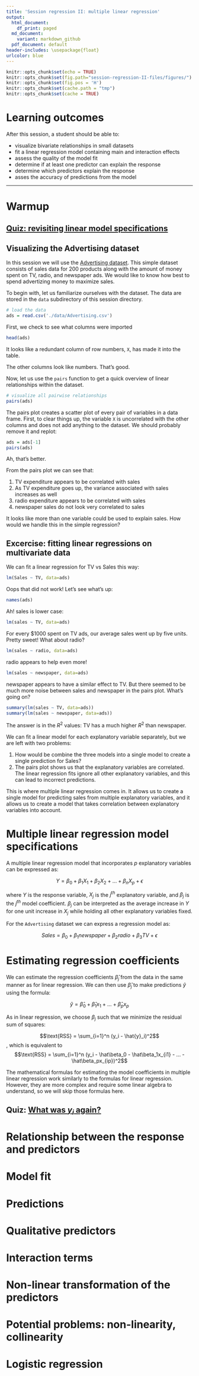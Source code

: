 ```yaml
---
title: 'Session regression II: multiple linear regression'
output:
  html_document:
    df_print: paged
  md_document:
    variant: markdown_github
  pdf_document: default
header-includes: \usepackage{float}
urlcolor: blue
---
```



```r
knitr::opts_chunk$set(echo = TRUE)
knitr::opts_chunk$set(fig.path="session-regression-II-files/figures/")
knitr::opts_chunk$set(fig.pos = 'H')
knitr::opts_chunk$set(cache.path = "tmp")
knitr::opts_chunk$set(cache = TRUE)
```

# Learning outcomes

After this session, a student should be able to:

- visualize bivariate relationships in small datasets
- fit a linear regression model containing main and interaction effects
- assess the quality of the model fit
- determine if at least one predictor can explain the response
- determine which predictors explain the response
- asses the accuracy of predictions from the model

-------

# Warmup

## [Quiz: revisiting linear model specifications](https://forms.gle/z4qKdrcQj1wqUxBV7)

## Visualizing the Advertising dataset

In this session we will use the [Advertising dataset](http://www-bcf.usc.edu/~gareth/ISL/data.html).
This simple dataset consists of sales data for 200 products along with the amount of money spent 
on TV, radio, and newspaper ads. We would like to know how best to spend advertizing money to
maximize sales.

To begin with, let us familiarize ourselves with the dataset. 
The data are stored in the `data` subdirectory of this session directory.

```r
# load the data
ads = read.csv('./data/Advertising.csv')
```

First, we check to see what columns were imported

```r
head(ads)
```

It looks like a redundant column of row numbers, `X`, has made it into the table.

The other columns look like numbers. That's good.

Now, let us use the `pairs` function to get a quick overview of linear relationships within the dataset. 

```r
# visualize all pairwise relationships
pairs(ads)
```

The pairs plot creates a scatter plot of every pair of variables in a data frame.
First, to clear things up, the variable `X` is uncorrelated with the other columns and does not 
add anything to the dataset. We should probably remove it and replot:

```r
ads = ads[-1]
pairs(ads)
```

Ah, that's better.

From the pairs plot we can see that:

1. TV expenditure appears to be correlated with sales
2. As TV expenditure goes up, the variance associated with sales increases as well
3. radio expenditure appears to be correlated with sales
4. newspaper sales do not look very correlated to sales

It looks like more than one variable could be used to explain sales. 
How would we handle this in the simple regression? 

## Excercise: fitting linear regressions on multivariate data

We can fit a linear regression for TV vs Sales this way:
```r
lm(Sales ~ TV, data=ads)
```

Oops that did not work! Let's see what's up:

```r
names(ads)
```
Ah! sales is lower case:
```r

lm(sales ~ TV, data=ads)

```
For every \$1000 spent on TV ads, our average sales went up by five units.
Pretty sweet! What about radio?

```r
lm(sales ~ radio, data=ads)
```
radio appears to help even more!

```r
lm(sales ~ newspaper, data=ads)
```
newspaper appears to have a similar effect to TV. 
But there seemed to be much more noise between sales and newspaper in the pairs plot.  What's going on?

```r
summary(lm(sales ~ TV, data=ads))
summary(lm(sales ~ newspaper, data=ads))
```
The answer is in the $R^2$ values: TV has a much higher $R^2$ than newspaper.

We can fit a linear model for each explanatory variable separately, but we are left
with two problems:

1. How would be combine the three models into a single model to create a single prediction for Sales?
2. The pairs plot shows us that the explanatory variables are correlated. The linear regression
   fits ignore all other explanatory variables, and this can lead to incorrect predictions.

This is where multiple linear regression comes in.
It allows us to create a single model for predicting sales from multiple explanatory variables, and it allows us to
create a model that takes correlation between explanatory variables into account.

# Multiple linear regression model specifications

A multiple linear regression model that incorporates $p$ explanatory variables can be expressed as:

$$Y = \beta_0 + \beta_1 X_1 + \beta_2 X_2 + ... + \beta_n X_p + \epsilon$$

where $Y$ is the response variable, $X_j$ is the $j^{th}$ explanatory variable, and 
$\beta_j$ is the $j^{th}$ model coefficient. $\beta_j$ can be interpreted as the average
increase in $Y$ for one unit increase in $X_j$ while holding all other explanatory 
variables fixed.

For the `Advertising` dataset we can express a regression model as:

$$Sales = \beta_0 + \beta_1 newspaper + \beta_2 radio + \beta_3 TV + \epsilon$$

# Estimating regression coefficients

We can estimate the regression coefficients $\hat\beta_j$ from the data in the same
manner as for linear regression. We can then use $\hat\beta_j$ to make predictions $\hat{y}$ 
using the formula:

$$\hat{y} = \hat\beta_0 + \hat\beta_1x_1 + ... + \hat\beta_px_p$$

As in linear regression, we choose $\beta_j$ such that we minimize the residual sum of squares:

$$\text{RSS} = \sum_{i=1}^n (y_i - \hat{y}_i)^2$$
, which is equivalent to
$$\text{RSS} = \sum_{i=1}^n (y_i - \hat\beta_0 - \hat\beta_1x_{i1} - ... - \hat\beta_px_{ip})^2$$

The mathematical formulas for estimating the model coefficients in multiple linear regression
work similarly to the formulas for linear regression. However, they are more complex and 
require some linear algebra to understand, so we will skip those formulas here. 

## Quiz: [What was $y_i$ again?](https://forms.gle/XUxpgxJbkTp1QfDG8)

# Relationship between the response and predictors 
# Model fit 
# Predictions 
# Qualitative predictors 
# Interaction terms
# Non-linear transformation of the predictors 
# Potential problems: non-linearity, collinearity 
# Logistic regression
